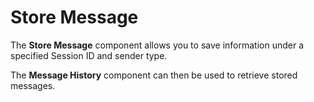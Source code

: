 
# Store Message

The **Store Message** component allows you to save information under a specified Session ID and sender type.

The **Message History** component can then be used to retrieve stored messages.

<div
  style={{ marginBottom: "20px", display: "flex", justifyContent: "center" }}
>
  <ReactPlayer playing controls url="/videos/store_message.mp4" />
</div>

